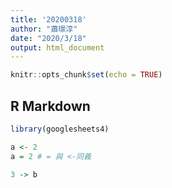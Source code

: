 ```yaml
---
title: '20200318'
author: "蕭璟淳"
date: "2020/3/18"
output: html_document
---
```


```r
knitr::opts_chunk$set(echo = TRUE)
```

## R Markdown
```r
library(googlesheets4)
```
```r
a <- 2
a = 2 # = 與 <-同義
```
```r
3 -> b
```


